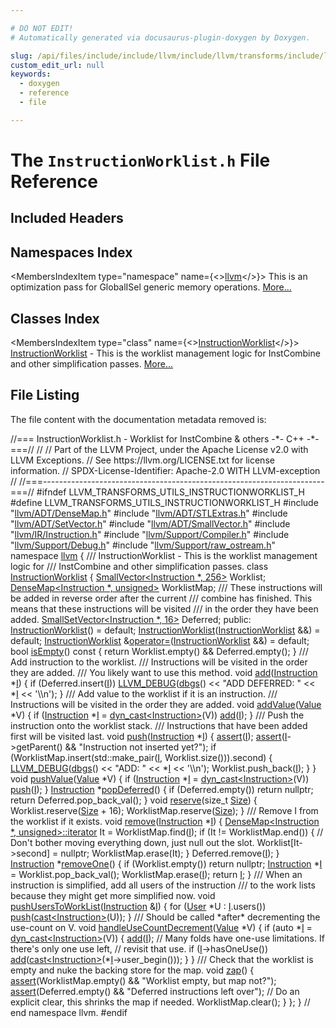 ```yaml
---

# DO NOT EDIT!
# Automatically generated via docusaurus-plugin-doxygen by Doxygen.

slug: /api/files/include/include/llvm/include/llvm/transforms/include/llvm/transforms/utils/instructionworklist-h
custom_edit_url: null
keywords:
  - doxygen
  - reference
  - file

---
```





# The `InstructionWorklist.h` File Reference

<DoxygenPage pluginConfig={pluginConfig}>



## Included Headers

<IncludesList>
<IncludesListItem
  filePath="llvm/ADT/DenseMap.h"
  permalink="/docs/api/files/include/include/llvm/include/llvm/adt/densemap-h"
  isLocal="true" />
<IncludesListItem
  filePath="llvm/ADT/STLExtras.h"
  permalink="/docs/api/files/include/include/llvm/include/llvm/adt/stlextras-h"
  isLocal="true" />
<IncludesListItem
  filePath="llvm/ADT/SetVector.h"
  permalink="/docs/api/files/include/include/llvm/include/llvm/adt/setvector-h"
  isLocal="true" />
<IncludesListItem
  filePath="llvm/ADT/SmallVector.h"
  permalink="/docs/api/files/include/include/llvm/include/llvm/adt/smallvector-h"
  isLocal="true" />
<IncludesListItem
  filePath="llvm/IR/Instruction.h"
  permalink="/docs/api/files/include/include/llvm/include/llvm/ir/instruction-h"
  isLocal="true" />
<IncludesListItem
  filePath="llvm/Support/Compiler.h"
  permalink="/docs/api/files/include/include/llvm/include/llvm/support/compiler-h"
  isLocal="true" />
<IncludesListItem
  filePath="llvm/Support/Debug.h"
  permalink="/docs/api/files/include/include/llvm/include/llvm/support/debug-h"
  isLocal="true" />
<IncludesListItem
  filePath="llvm/Support/raw_ostream.h"
  permalink="/docs/api/files/include/include/llvm/include/llvm/support/raw-ostream-h"
  isLocal="true" />
</IncludesList>

## Namespaces Index

<MembersIndex>

<MembersIndexItem
  type="namespace"
  name={<><a href="/docs/api/namespaces/llvm">llvm</a></>}>
This is an optimization pass for GlobalISel generic memory operations. <a href="/docs/api/namespaces/llvm/#details">More...</a>
</MembersIndexItem>

</MembersIndex>

## Classes Index

<MembersIndex>

<MembersIndexItem
  type="class"
  name={<><a href="/docs/api/classes/llvm/instructionworklist">InstructionWorklist</a></>}>
<a href="/docs/api/classes/llvm/instructionworklist">InstructionWorklist</a> - This is the worklist management logic for InstCombine and other simplification passes. <a href="/docs/api/classes/llvm/instructionworklist/#details">More...</a>
</MembersIndexItem>

</MembersIndex>


## File Listing

The file content with the documentation metadata removed is:

<ProgramListing>

<Link id="l00001" /><CodeLine lineNumber="1"><Highlight kind="comment">//=== InstructionWorklist.h - Worklist for InstCombine &amp; others -&#42;- C++ -&#42;-===//</Highlight><Highlight kind="normal"></Highlight></CodeLine>
<Link id="l00002" /><CodeLine lineNumber="2"><Highlight kind="normal"></Highlight><Highlight kind="comment">//</Highlight><Highlight kind="normal"></Highlight></CodeLine>
<Link id="l00003" /><CodeLine lineNumber="3"><Highlight kind="normal"></Highlight><Highlight kind="comment">// Part of the LLVM Project, under the Apache License v2.0 with LLVM Exceptions.</Highlight><Highlight kind="normal"></Highlight></CodeLine>
<Link id="l00004" /><CodeLine lineNumber="4"><Highlight kind="normal"></Highlight><Highlight kind="comment">// See https://llvm.org/LICENSE.txt for license information.</Highlight><Highlight kind="normal"></Highlight></CodeLine>
<Link id="l00005" /><CodeLine lineNumber="5"><Highlight kind="normal"></Highlight><Highlight kind="comment">// SPDX-License-Identifier: Apache-2.0 WITH LLVM-exception</Highlight><Highlight kind="normal"></Highlight></CodeLine>
<Link id="l00006" /><CodeLine lineNumber="6"><Highlight kind="normal"></Highlight><Highlight kind="comment">//</Highlight><Highlight kind="normal"></Highlight></CodeLine>
<Link id="l00007" /><CodeLine lineNumber="7"><Highlight kind="normal"></Highlight><Highlight kind="comment">//===----------------------------------------------------------------------===//</Highlight><Highlight kind="normal"></Highlight></CodeLine>
<Link id="l00008" /><CodeLine lineNumber="8"><Highlight kind="normal"></Highlight></CodeLine>
<Link id="l00009" /><CodeLine lineNumber="9"><Highlight kind="normal"></Highlight><Highlight kind="preprocessor">#ifndef LLVM&#95;TRANSFORMS&#95;UTILS&#95;INSTRUCTIONWORKLIST&#95;H</Highlight><Highlight kind="normal"></Highlight></CodeLine>
<Link id="l00010" /><CodeLine lineNumber="10"><Highlight kind="normal"></Highlight><Highlight kind="preprocessor">#define LLVM&#95;TRANSFORMS&#95;UTILS&#95;INSTRUCTIONWORKLIST&#95;H</Highlight><Highlight kind="normal"></Highlight></CodeLine>
<Link id="l00011" /><CodeLine lineNumber="11"><Highlight kind="normal"></Highlight></CodeLine>
<Link id="l00012" /><CodeLine lineNumber="12"><Highlight kind="normal"></Highlight><Highlight kind="preprocessor">#include &quot;<a href="/docs/api/files/include/include/llvm/include/llvm/adt/densemap-h">llvm/ADT/DenseMap.h</a>&quot;</Highlight><Highlight kind="normal"></Highlight></CodeLine>
<Link id="l00013" /><CodeLine lineNumber="13"><Highlight kind="normal"></Highlight><Highlight kind="preprocessor">#include &quot;<a href="/docs/api/files/include/include/llvm/include/llvm/adt/stlextras-h">llvm/ADT/STLExtras.h</a>&quot;</Highlight><Highlight kind="normal"></Highlight></CodeLine>
<Link id="l00014" /><CodeLine lineNumber="14"><Highlight kind="normal"></Highlight><Highlight kind="preprocessor">#include &quot;<a href="/docs/api/files/include/include/llvm/include/llvm/adt/setvector-h">llvm/ADT/SetVector.h</a>&quot;</Highlight><Highlight kind="normal"></Highlight></CodeLine>
<Link id="l00015" /><CodeLine lineNumber="15"><Highlight kind="normal"></Highlight><Highlight kind="preprocessor">#include &quot;<a href="/docs/api/files/include/include/llvm/include/llvm/adt/smallvector-h">llvm/ADT/SmallVector.h</a>&quot;</Highlight><Highlight kind="normal"></Highlight></CodeLine>
<Link id="l00016" /><CodeLine lineNumber="16"><Highlight kind="normal"></Highlight><Highlight kind="preprocessor">#include &quot;<a href="/docs/api/files/include/include/llvm/include/llvm/ir/instruction-h">llvm/IR/Instruction.h</a>&quot;</Highlight><Highlight kind="normal"></Highlight></CodeLine>
<Link id="l00017" /><CodeLine lineNumber="17"><Highlight kind="normal"></Highlight><Highlight kind="preprocessor">#include &quot;<a href="/docs/api/files/include/include/llvm/include/llvm/support/compiler-h">llvm/Support/Compiler.h</a>&quot;</Highlight><Highlight kind="normal"></Highlight></CodeLine>
<Link id="l00018" /><CodeLine lineNumber="18"><Highlight kind="normal"></Highlight><Highlight kind="preprocessor">#include &quot;<a href="/docs/api/files/include/include/llvm/include/llvm/support/debug-h">llvm/Support/Debug.h</a>&quot;</Highlight><Highlight kind="normal"></Highlight></CodeLine>
<Link id="l00019" /><CodeLine lineNumber="19"><Highlight kind="normal"></Highlight><Highlight kind="preprocessor">#include &quot;<a href="/docs/api/files/include/include/llvm/include/llvm/support/raw-ostream-h">llvm/Support/raw&#95;ostream.h</a>&quot;</Highlight><Highlight kind="normal"></Highlight></CodeLine>
<Link id="l00020" /><CodeLine lineNumber="20"><Highlight kind="normal"></Highlight></CodeLine>
<Link id="l00021" /><CodeLine lineNumber="21"><Highlight kind="normal"></Highlight><Highlight kind="keyword">namespace </Highlight><Highlight kind="normal"><a href="/docs/api/namespaces/llvm">llvm</a> &#123;</Highlight></CodeLine>
<Link id="l00022" /><CodeLine lineNumber="22"><Highlight kind="normal"></Highlight><Highlight kind="comment"></Highlight></CodeLine>
<Link id="l00023" /><CodeLine lineNumber="23"><Highlight kind="comment">/// InstructionWorklist - This is the worklist management logic for</Highlight></CodeLine>
<Link id="l00024" /><CodeLine lineNumber="24"><Highlight kind="comment">/// InstCombine and other simplification passes.</Highlight><Highlight kind="normal"></Highlight></CodeLine>
<Link id="l00025" /><CodeLine lineNumber="25" lineLink="/docs/api/classes/llvm/instructionworklist"><Highlight kind="normal"></Highlight><Highlight kind="keyword">class </Highlight><Highlight kind="normal"><a href="/docs/api/classes/llvm/instructionworklist/#a30bbb7791b3cf7f1caa492dca5a59cac">InstructionWorklist</a> &#123;</Highlight></CodeLine>
<Link id="l00026" /><CodeLine lineNumber="26"><Highlight kind="normal">  <a href="/docs/api/classes/llvm/smallvector">SmallVector&lt;Instruction &#42;, 256&gt;</a> Worklist;</Highlight></CodeLine>
<Link id="l00027" /><CodeLine lineNumber="27"><Highlight kind="normal">  <a href="/docs/api/classes/llvm/densemap">DenseMap&lt;Instruction &#42;, unsigned&gt;</a> WorklistMap;</Highlight><Highlight kind="comment"></Highlight></CodeLine>
<Link id="l00028" /><CodeLine lineNumber="28"><Highlight kind="comment">  /// These instructions will be added in reverse order after the current</Highlight></CodeLine>
<Link id="l00029" /><CodeLine lineNumber="29"><Highlight kind="comment">  /// combine has finished. This means that these instructions will be visited</Highlight></CodeLine>
<Link id="l00030" /><CodeLine lineNumber="30"><Highlight kind="comment">  /// in the order they have been added.</Highlight><Highlight kind="normal"></Highlight></CodeLine>
<Link id="l00031" /><CodeLine lineNumber="31"><Highlight kind="normal">  <a href="/docs/api/classes/llvm/smallsetvector">SmallSetVector&lt;Instruction &#42;, 16&gt;</a> Deferred;</Highlight></CodeLine>
<Link id="l00032" /><CodeLine lineNumber="32"><Highlight kind="normal"></Highlight></CodeLine>
<Link id="l00033" /><CodeLine lineNumber="33"><Highlight kind="normal"></Highlight><Highlight kind="keyword">public</Highlight><Highlight kind="normal">:</Highlight></CodeLine>
<Link id="l00034" /><CodeLine lineNumber="34" lineLink="/docs/api/classes/llvm/instructionworklist/#a30bbb7791b3cf7f1caa492dca5a59cac"><Highlight kind="normal">  <a href="/docs/api/classes/llvm/instructionworklist/#a30bbb7791b3cf7f1caa492dca5a59cac">InstructionWorklist</a>() = </Highlight><Highlight kind="keywordflow">default</Highlight><Highlight kind="normal">;</Highlight></CodeLine>
<Link id="l00035" /><CodeLine lineNumber="35"><Highlight kind="normal"></Highlight></CodeLine>
<Link id="l00036" /><CodeLine lineNumber="36" lineLink="/docs/api/classes/llvm/instructionworklist/#abcf8d11cadf8e94b9208f7853f15de30"><Highlight kind="normal">  <a href="/docs/api/classes/llvm/instructionworklist/#abcf8d11cadf8e94b9208f7853f15de30">InstructionWorklist</a>(<a href="/docs/api/classes/llvm/instructionworklist/#a30bbb7791b3cf7f1caa492dca5a59cac">InstructionWorklist</a> &amp;&amp;) = </Highlight><Highlight kind="keywordflow">default</Highlight><Highlight kind="normal">;</Highlight></CodeLine>
<Link id="l00037" /><CodeLine lineNumber="37" lineLink="/docs/api/classes/llvm/instructionworklist/#a9170ca81548b35e202fa4a822cdbe61f"><Highlight kind="normal">  <a href="/docs/api/classes/llvm/instructionworklist/#a30bbb7791b3cf7f1caa492dca5a59cac">InstructionWorklist</a> &amp;<a href="/docs/api/classes/llvm/instructionworklist/#a9170ca81548b35e202fa4a822cdbe61f">operator=</a>(<a href="/docs/api/classes/llvm/instructionworklist/#a30bbb7791b3cf7f1caa492dca5a59cac">InstructionWorklist</a> &amp;&amp;) = </Highlight><Highlight kind="keywordflow">default</Highlight><Highlight kind="normal">;</Highlight></CodeLine>
<Link id="l00038" /><CodeLine lineNumber="38"><Highlight kind="normal"></Highlight></CodeLine>
<Link id="l00039" /><CodeLine lineNumber="39" lineLink="/docs/api/classes/llvm/instructionworklist/#aa49f41645fc1e574332f27b32ca3547f"><Highlight kind="normal">  </Highlight><Highlight kind="keywordtype">bool</Highlight><Highlight kind="normal"> <a href="/docs/api/classes/llvm/instructionworklist/#aa49f41645fc1e574332f27b32ca3547f">isEmpty</a>()</Highlight><Highlight kind="keyword"> const </Highlight><Highlight kind="normal">&#123; </Highlight><Highlight kind="keywordflow">return</Highlight><Highlight kind="normal"> Worklist.empty() &amp;&amp; Deferred.empty(); &#125;</Highlight></CodeLine>
<Link id="l00040" /><CodeLine lineNumber="40"><Highlight kind="normal"></Highlight><Highlight kind="comment"></Highlight></CodeLine>
<Link id="l00041" /><CodeLine lineNumber="41"><Highlight kind="comment">  /// Add instruction to the worklist.</Highlight></CodeLine>
<Link id="l00042" /><CodeLine lineNumber="42"><Highlight kind="comment">  /// Instructions will be visited in the order they are added.</Highlight></CodeLine>
<Link id="l00043" /><CodeLine lineNumber="43"><Highlight kind="comment">  /// You likely want to use this method.</Highlight><Highlight kind="normal"></Highlight></CodeLine>
<Link id="l00044" /><CodeLine lineNumber="44" lineLink="/docs/api/classes/llvm/instructionworklist/#a7047d80c4bd7c774fccbd0293f7da341"><Highlight kind="normal">  </Highlight><Highlight kind="keywordtype">void</Highlight><Highlight kind="normal"> <a href="/docs/api/classes/llvm/instructionworklist/#a7047d80c4bd7c774fccbd0293f7da341">add</a>(<a href="/docs/api/classes/llvm/instruction">Instruction</a> &#42;<a href="/docs/api/files/lib/lib/support/md5-cpp/#ac0eafdc9ee161b71e7af98af736952fd">I</a>) &#123;</Highlight></CodeLine>
<Link id="l00045" /><CodeLine lineNumber="45"><Highlight kind="normal">    </Highlight><Highlight kind="keywordflow">if</Highlight><Highlight kind="normal"> (Deferred.insert(<a href="/docs/api/files/lib/lib/support/md5-cpp/#ac0eafdc9ee161b71e7af98af736952fd">I</a>))</Highlight></CodeLine>
<Link id="l00046" /><CodeLine lineNumber="46"><Highlight kind="normal">      <a href="/docs/api/files/include/include/llvm/include/llvm/support/debug-h/#a196897517069dda1bdb549e24468f7d7">LLVM&#95;DEBUG</a>(<a href="/docs/api/namespaces/llvm/#a7c46c742c31be54870e2038048e6b391">dbgs</a>() &lt;&lt; </Highlight><Highlight kind="stringliteral">&quot;ADD DEFERRED: &quot;</Highlight><Highlight kind="normal"> &lt;&lt; &#42;<a href="/docs/api/files/lib/lib/support/md5-cpp/#ac0eafdc9ee161b71e7af98af736952fd">I</a> &lt;&lt; </Highlight><Highlight kind="charliteral">&#39;\\n&#39;</Highlight><Highlight kind="normal">);</Highlight></CodeLine>
<Link id="l00047" /><CodeLine lineNumber="47"><Highlight kind="normal">  &#125;</Highlight></CodeLine>
<Link id="l00048" /><CodeLine lineNumber="48"><Highlight kind="normal"></Highlight><Highlight kind="comment"></Highlight></CodeLine>
<Link id="l00049" /><CodeLine lineNumber="49"><Highlight kind="comment">  /// Add value to the worklist if it is an instruction.</Highlight></CodeLine>
<Link id="l00050" /><CodeLine lineNumber="50"><Highlight kind="comment">  /// Instructions will be visited in the order they are added.</Highlight><Highlight kind="normal"></Highlight></CodeLine>
<Link id="l00051" /><CodeLine lineNumber="51" lineLink="/docs/api/classes/llvm/instructionworklist/#aab676fabfb7b0e1cc80a2c28b91491a4"><Highlight kind="normal">  </Highlight><Highlight kind="keywordtype">void</Highlight><Highlight kind="normal"> <a href="/docs/api/classes/llvm/instructionworklist/#aab676fabfb7b0e1cc80a2c28b91491a4">addValue</a>(<a href="/docs/api/classes/llvm/value">Value</a> &#42;V) &#123;</Highlight></CodeLine>
<Link id="l00052" /><CodeLine lineNumber="52"><Highlight kind="normal">    </Highlight><Highlight kind="keywordflow">if</Highlight><Highlight kind="normal"> (<a href="/docs/api/classes/llvm/instruction">Instruction</a> &#42;<a href="/docs/api/files/lib/lib/support/md5-cpp/#ac0eafdc9ee161b71e7af98af736952fd">I</a> = <a href="/docs/api/namespaces/llvm/#a22eeee01734061ac1b31ccd994c49eef">dyn&#95;cast&lt;Instruction&gt;</a>(V))</Highlight></CodeLine>
<Link id="l00053" /><CodeLine lineNumber="53"><Highlight kind="normal">      <a href="/docs/api/classes/llvm/instructionworklist/#a7047d80c4bd7c774fccbd0293f7da341">add</a>(<a href="/docs/api/files/lib/lib/support/md5-cpp/#ac0eafdc9ee161b71e7af98af736952fd">I</a>);</Highlight></CodeLine>
<Link id="l00054" /><CodeLine lineNumber="54"><Highlight kind="normal">  &#125;</Highlight></CodeLine>
<Link id="l00055" /><CodeLine lineNumber="55"><Highlight kind="normal"></Highlight><Highlight kind="comment"></Highlight></CodeLine>
<Link id="l00056" /><CodeLine lineNumber="56"><Highlight kind="comment">  /// Push the instruction onto the worklist stack.</Highlight></CodeLine>
<Link id="l00057" /><CodeLine lineNumber="57"><Highlight kind="comment">  /// Instructions that have been added first will be visited last.</Highlight><Highlight kind="normal"></Highlight></CodeLine>
<Link id="l00058" /><CodeLine lineNumber="58" lineLink="/docs/api/classes/llvm/instructionworklist/#a87029746a970dab9ed9f32a106d86370"><Highlight kind="normal">  </Highlight><Highlight kind="keywordtype">void</Highlight><Highlight kind="normal"> <a href="/docs/api/classes/llvm/instructionworklist/#a87029746a970dab9ed9f32a106d86370">push</a>(<a href="/docs/api/classes/llvm/instruction">Instruction</a> &#42;<a href="/docs/api/files/lib/lib/support/md5-cpp/#ac0eafdc9ee161b71e7af98af736952fd">I</a>) &#123;</Highlight></CodeLine>
<Link id="l00059" /><CodeLine lineNumber="59"><Highlight kind="normal">    <a href="/docs/api/files/lib/lib/target/lib/target/amdgpu/silowercontrolflow-cpp/#a4868c5d81c5ccc98c47aeab6244346a0">assert</a>(<a href="/docs/api/files/lib/lib/support/md5-cpp/#ac0eafdc9ee161b71e7af98af736952fd">I</a>);</Highlight></CodeLine>
<Link id="l00060" /><CodeLine lineNumber="60"><Highlight kind="normal">    <a href="/docs/api/files/lib/lib/target/lib/target/amdgpu/silowercontrolflow-cpp/#a4868c5d81c5ccc98c47aeab6244346a0">assert</a>(<a href="/docs/api/files/lib/lib/support/md5-cpp/#ac0eafdc9ee161b71e7af98af736952fd">I</a>-&gt;getParent() &amp;&amp; </Highlight><Highlight kind="stringliteral">&quot;Instruction not inserted yet?&quot;</Highlight><Highlight kind="normal">);</Highlight></CodeLine>
<Link id="l00061" /><CodeLine lineNumber="61"><Highlight kind="normal"></Highlight></CodeLine>
<Link id="l00062" /><CodeLine lineNumber="62"><Highlight kind="normal">    </Highlight><Highlight kind="keywordflow">if</Highlight><Highlight kind="normal"> (WorklistMap.insert(std::make&#95;pair(<a href="/docs/api/files/lib/lib/support/md5-cpp/#ac0eafdc9ee161b71e7af98af736952fd">I</a>, Worklist.size())).second) &#123;</Highlight></CodeLine>
<Link id="l00063" /><CodeLine lineNumber="63"><Highlight kind="normal">      <a href="/docs/api/files/include/include/llvm/include/llvm/support/debug-h/#a196897517069dda1bdb549e24468f7d7">LLVM&#95;DEBUG</a>(<a href="/docs/api/namespaces/llvm/#a7c46c742c31be54870e2038048e6b391">dbgs</a>() &lt;&lt; </Highlight><Highlight kind="stringliteral">&quot;ADD: &quot;</Highlight><Highlight kind="normal"> &lt;&lt; &#42;<a href="/docs/api/files/lib/lib/support/md5-cpp/#ac0eafdc9ee161b71e7af98af736952fd">I</a> &lt;&lt; </Highlight><Highlight kind="charliteral">&#39;\\n&#39;</Highlight><Highlight kind="normal">);</Highlight></CodeLine>
<Link id="l00064" /><CodeLine lineNumber="64"><Highlight kind="normal">      Worklist.push&#95;back(<a href="/docs/api/files/lib/lib/support/md5-cpp/#ac0eafdc9ee161b71e7af98af736952fd">I</a>);</Highlight></CodeLine>
<Link id="l00065" /><CodeLine lineNumber="65"><Highlight kind="normal">    &#125;</Highlight></CodeLine>
<Link id="l00066" /><CodeLine lineNumber="66"><Highlight kind="normal">  &#125;</Highlight></CodeLine>
<Link id="l00067" /><CodeLine lineNumber="67"><Highlight kind="normal"></Highlight></CodeLine>
<Link id="l00068" /><CodeLine lineNumber="68" lineLink="/docs/api/classes/llvm/instructionworklist/#a1f3230f90474f0528f094d946f4ccc95"><Highlight kind="normal">  </Highlight><Highlight kind="keywordtype">void</Highlight><Highlight kind="normal"> <a href="/docs/api/classes/llvm/instructionworklist/#a1f3230f90474f0528f094d946f4ccc95">pushValue</a>(<a href="/docs/api/classes/llvm/value">Value</a> &#42;V) &#123;</Highlight></CodeLine>
<Link id="l00069" /><CodeLine lineNumber="69"><Highlight kind="normal">    </Highlight><Highlight kind="keywordflow">if</Highlight><Highlight kind="normal"> (<a href="/docs/api/classes/llvm/instruction">Instruction</a> &#42;<a href="/docs/api/files/lib/lib/support/md5-cpp/#ac0eafdc9ee161b71e7af98af736952fd">I</a> = <a href="/docs/api/namespaces/llvm/#a22eeee01734061ac1b31ccd994c49eef">dyn&#95;cast&lt;Instruction&gt;</a>(V))</Highlight></CodeLine>
<Link id="l00070" /><CodeLine lineNumber="70"><Highlight kind="normal">      <a href="/docs/api/classes/llvm/instructionworklist/#a87029746a970dab9ed9f32a106d86370">push</a>(<a href="/docs/api/files/lib/lib/support/md5-cpp/#ac0eafdc9ee161b71e7af98af736952fd">I</a>);</Highlight></CodeLine>
<Link id="l00071" /><CodeLine lineNumber="71"><Highlight kind="normal">  &#125;</Highlight></CodeLine>
<Link id="l00072" /><CodeLine lineNumber="72"><Highlight kind="normal"></Highlight></CodeLine>
<Link id="l00073" /><CodeLine lineNumber="73" lineLink="/docs/api/classes/llvm/instructionworklist/#ac4cd015f6fef37867be74ad2e93a74d7"><Highlight kind="normal">  <a href="/docs/api/classes/llvm/instruction">Instruction</a> &#42;<a href="/docs/api/classes/llvm/instructionworklist/#ac4cd015f6fef37867be74ad2e93a74d7">popDeferred</a>() &#123;</Highlight></CodeLine>
<Link id="l00074" /><CodeLine lineNumber="74"><Highlight kind="normal">    </Highlight><Highlight kind="keywordflow">if</Highlight><Highlight kind="normal"> (Deferred.empty())</Highlight></CodeLine>
<Link id="l00075" /><CodeLine lineNumber="75"><Highlight kind="normal">      </Highlight><Highlight kind="keywordflow">return</Highlight><Highlight kind="normal"> </Highlight><Highlight kind="keyword">nullptr</Highlight><Highlight kind="normal">;</Highlight></CodeLine>
<Link id="l00076" /><CodeLine lineNumber="76"><Highlight kind="normal">    </Highlight><Highlight kind="keywordflow">return</Highlight><Highlight kind="normal"> Deferred.pop&#95;back&#95;val();</Highlight></CodeLine>
<Link id="l00077" /><CodeLine lineNumber="77"><Highlight kind="normal">  &#125;</Highlight></CodeLine>
<Link id="l00078" /><CodeLine lineNumber="78"><Highlight kind="normal"></Highlight></CodeLine>
<Link id="l00079" /><CodeLine lineNumber="79" lineLink="/docs/api/classes/llvm/instructionworklist/#afcc3810424bae0ed10e2cb24cf438227"><Highlight kind="normal">  </Highlight><Highlight kind="keywordtype">void</Highlight><Highlight kind="normal"> <a href="/docs/api/classes/llvm/instructionworklist/#afcc3810424bae0ed10e2cb24cf438227">reserve</a>(</Highlight><Highlight kind="keywordtype">size&#95;t</Highlight><Highlight kind="normal"> <a href="/docs/api/files/lib/lib/analysis/inlineorder-cpp/#a7ee6f0cb51c3b9056199e9a0001fe8c3a6f6cb72d544962fa333e2e34ce64f719">Size</a>) &#123;</Highlight></CodeLine>
<Link id="l00080" /><CodeLine lineNumber="80"><Highlight kind="normal">    Worklist.reserve(<a href="/docs/api/files/lib/lib/analysis/inlineorder-cpp/#a7ee6f0cb51c3b9056199e9a0001fe8c3a6f6cb72d544962fa333e2e34ce64f719">Size</a> + 16);</Highlight></CodeLine>
<Link id="l00081" /><CodeLine lineNumber="81"><Highlight kind="normal">    WorklistMap.reserve(<a href="/docs/api/files/lib/lib/analysis/inlineorder-cpp/#a7ee6f0cb51c3b9056199e9a0001fe8c3a6f6cb72d544962fa333e2e34ce64f719">Size</a>);</Highlight></CodeLine>
<Link id="l00082" /><CodeLine lineNumber="82"><Highlight kind="normal">  &#125;</Highlight></CodeLine>
<Link id="l00083" /><CodeLine lineNumber="83"><Highlight kind="normal"></Highlight><Highlight kind="comment"></Highlight></CodeLine>
<Link id="l00084" /><CodeLine lineNumber="84"><Highlight kind="comment">  /// Remove I from the worklist if it exists.</Highlight><Highlight kind="normal"></Highlight></CodeLine>
<Link id="l00085" /><CodeLine lineNumber="85" lineLink="/docs/api/classes/llvm/instructionworklist/#abfbfe7ff58105b170ca57742a9d378ee"><Highlight kind="normal">  </Highlight><Highlight kind="keywordtype">void</Highlight><Highlight kind="normal"> <a href="/docs/api/classes/llvm/instructionworklist/#abfbfe7ff58105b170ca57742a9d378ee">remove</a>(<a href="/docs/api/classes/llvm/instruction">Instruction</a> &#42;<a href="/docs/api/files/lib/lib/support/md5-cpp/#ac0eafdc9ee161b71e7af98af736952fd">I</a>) &#123;</Highlight></CodeLine>
<Link id="l00086" /><CodeLine lineNumber="86"><Highlight kind="normal">    <a href="/docs/api/classes/llvm/densemapbase/#a214e872d61db2ea8cb023f127cafd0b9">DenseMap&lt;Instruction &#42;, unsigned&gt;::iterator</a> It = WorklistMap.find(<a href="/docs/api/files/lib/lib/support/md5-cpp/#ac0eafdc9ee161b71e7af98af736952fd">I</a>);</Highlight></CodeLine>
<Link id="l00087" /><CodeLine lineNumber="87"><Highlight kind="normal">    </Highlight><Highlight kind="keywordflow">if</Highlight><Highlight kind="normal"> (It != WorklistMap.end()) &#123;</Highlight></CodeLine>
<Link id="l00088" /><CodeLine lineNumber="88"><Highlight kind="normal">      </Highlight><Highlight kind="comment">// Don&#39;t bother moving everything down, just null out the slot.</Highlight><Highlight kind="normal"></Highlight></CodeLine>
<Link id="l00089" /><CodeLine lineNumber="89"><Highlight kind="normal">      Worklist&#91;It-&gt;second&#93; = </Highlight><Highlight kind="keyword">nullptr</Highlight><Highlight kind="normal">;</Highlight></CodeLine>
<Link id="l00090" /><CodeLine lineNumber="90"><Highlight kind="normal">      WorklistMap.erase(It);</Highlight></CodeLine>
<Link id="l00091" /><CodeLine lineNumber="91"><Highlight kind="normal">    &#125;</Highlight></CodeLine>
<Link id="l00092" /><CodeLine lineNumber="92"><Highlight kind="normal"></Highlight></CodeLine>
<Link id="l00093" /><CodeLine lineNumber="93"><Highlight kind="normal">    Deferred.remove(<a href="/docs/api/files/lib/lib/support/md5-cpp/#ac0eafdc9ee161b71e7af98af736952fd">I</a>);</Highlight></CodeLine>
<Link id="l00094" /><CodeLine lineNumber="94"><Highlight kind="normal">  &#125;</Highlight></CodeLine>
<Link id="l00095" /><CodeLine lineNumber="95"><Highlight kind="normal"></Highlight></CodeLine>
<Link id="l00096" /><CodeLine lineNumber="96" lineLink="/docs/api/classes/llvm/instructionworklist/#a3082a7d0d8cc9852fc54b439bcb1984d"><Highlight kind="normal">  <a href="/docs/api/classes/llvm/instruction">Instruction</a> &#42;<a href="/docs/api/classes/llvm/instructionworklist/#a3082a7d0d8cc9852fc54b439bcb1984d">removeOne</a>() &#123;</Highlight></CodeLine>
<Link id="l00097" /><CodeLine lineNumber="97"><Highlight kind="normal">    </Highlight><Highlight kind="keywordflow">if</Highlight><Highlight kind="normal"> (Worklist.empty())</Highlight></CodeLine>
<Link id="l00098" /><CodeLine lineNumber="98"><Highlight kind="normal">      </Highlight><Highlight kind="keywordflow">return</Highlight><Highlight kind="normal"> </Highlight><Highlight kind="keyword">nullptr</Highlight><Highlight kind="normal">;</Highlight></CodeLine>
<Link id="l00099" /><CodeLine lineNumber="99"><Highlight kind="normal">    <a href="/docs/api/classes/llvm/instruction">Instruction</a> &#42;<a href="/docs/api/files/lib/lib/support/md5-cpp/#ac0eafdc9ee161b71e7af98af736952fd">I</a> = Worklist.pop&#95;back&#95;val();</Highlight></CodeLine>
<Link id="l00100" /><CodeLine lineNumber="100"><Highlight kind="normal">    WorklistMap.erase(<a href="/docs/api/files/lib/lib/support/md5-cpp/#ac0eafdc9ee161b71e7af98af736952fd">I</a>);</Highlight></CodeLine>
<Link id="l00101" /><CodeLine lineNumber="101"><Highlight kind="normal">    </Highlight><Highlight kind="keywordflow">return</Highlight><Highlight kind="normal"> <a href="/docs/api/files/lib/lib/support/md5-cpp/#ac0eafdc9ee161b71e7af98af736952fd">I</a>;</Highlight></CodeLine>
<Link id="l00102" /><CodeLine lineNumber="102"><Highlight kind="normal">  &#125;</Highlight></CodeLine>
<Link id="l00103" /><CodeLine lineNumber="103"><Highlight kind="normal"></Highlight><Highlight kind="comment"></Highlight></CodeLine>
<Link id="l00104" /><CodeLine lineNumber="104"><Highlight kind="comment">  /// When an instruction is simplified, add all users of the instruction</Highlight></CodeLine>
<Link id="l00105" /><CodeLine lineNumber="105"><Highlight kind="comment">  /// to the work lists because they might get more simplified now.</Highlight><Highlight kind="normal"></Highlight></CodeLine>
<Link id="l00106" /><CodeLine lineNumber="106" lineLink="/docs/api/classes/llvm/instructionworklist/#a3cc9848611dc0c92d60735f5de94b03f"><Highlight kind="normal">  </Highlight><Highlight kind="keywordtype">void</Highlight><Highlight kind="normal"> <a href="/docs/api/classes/llvm/instructionworklist/#a3cc9848611dc0c92d60735f5de94b03f">pushUsersToWorkList</a>(<a href="/docs/api/classes/llvm/instruction">Instruction</a> &amp;<a href="/docs/api/files/lib/lib/support/md5-cpp/#ac0eafdc9ee161b71e7af98af736952fd">I</a>) &#123;</Highlight></CodeLine>
<Link id="l00107" /><CodeLine lineNumber="107"><Highlight kind="normal">    </Highlight><Highlight kind="keywordflow">for</Highlight><Highlight kind="normal"> (<a href="/docs/api/classes/llvm/user">User</a> &#42;U : <a href="/docs/api/files/lib/lib/support/md5-cpp/#ac0eafdc9ee161b71e7af98af736952fd">I</a>.users())</Highlight></CodeLine>
<Link id="l00108" /><CodeLine lineNumber="108"><Highlight kind="normal">      <a href="/docs/api/classes/llvm/instructionworklist/#a87029746a970dab9ed9f32a106d86370">push</a>(<a href="/docs/api/namespaces/llvm/#ac4fc845f5ed92de63cd4474f128f5fc5">cast&lt;Instruction&gt;</a>(U));</Highlight></CodeLine>
<Link id="l00109" /><CodeLine lineNumber="109"><Highlight kind="normal">  &#125;</Highlight></CodeLine>
<Link id="l00110" /><CodeLine lineNumber="110"><Highlight kind="normal"></Highlight><Highlight kind="comment"></Highlight></CodeLine>
<Link id="l00111" /><CodeLine lineNumber="111"><Highlight kind="comment">  /// Should be called &#42;after&#42; decrementing the use-count on V.</Highlight><Highlight kind="normal"></Highlight></CodeLine>
<Link id="l00112" /><CodeLine lineNumber="112" lineLink="/docs/api/classes/llvm/instructionworklist/#ae26b6c8702baaa7c96bc719936dc72d6"><Highlight kind="normal">  </Highlight><Highlight kind="keywordtype">void</Highlight><Highlight kind="normal"> <a href="/docs/api/classes/llvm/instructionworklist/#ae26b6c8702baaa7c96bc719936dc72d6">handleUseCountDecrement</a>(<a href="/docs/api/classes/llvm/value">Value</a> &#42;V) &#123;</Highlight></CodeLine>
<Link id="l00113" /><CodeLine lineNumber="113"><Highlight kind="normal">    </Highlight><Highlight kind="keywordflow">if</Highlight><Highlight kind="normal"> (</Highlight><Highlight kind="keyword">auto</Highlight><Highlight kind="normal"> &#42;<a href="/docs/api/files/lib/lib/support/md5-cpp/#ac0eafdc9ee161b71e7af98af736952fd">I</a> = <a href="/docs/api/namespaces/llvm/#a22eeee01734061ac1b31ccd994c49eef">dyn&#95;cast&lt;Instruction&gt;</a>(V)) &#123;</Highlight></CodeLine>
<Link id="l00114" /><CodeLine lineNumber="114"><Highlight kind="normal">      <a href="/docs/api/classes/llvm/instructionworklist/#a7047d80c4bd7c774fccbd0293f7da341">add</a>(<a href="/docs/api/files/lib/lib/support/md5-cpp/#ac0eafdc9ee161b71e7af98af736952fd">I</a>);</Highlight></CodeLine>
<Link id="l00115" /><CodeLine lineNumber="115"><Highlight kind="normal">      </Highlight><Highlight kind="comment">// Many folds have one-use limitations. If there&#39;s only one use left,</Highlight><Highlight kind="normal"></Highlight></CodeLine>
<Link id="l00116" /><CodeLine lineNumber="116"><Highlight kind="normal">      </Highlight><Highlight kind="comment">// revisit that use.</Highlight><Highlight kind="normal"></Highlight></CodeLine>
<Link id="l00117" /><CodeLine lineNumber="117"><Highlight kind="normal">      </Highlight><Highlight kind="keywordflow">if</Highlight><Highlight kind="normal"> (<a href="/docs/api/files/lib/lib/support/md5-cpp/#ac0eafdc9ee161b71e7af98af736952fd">I</a>-&gt;hasOneUse())</Highlight></CodeLine>
<Link id="l00118" /><CodeLine lineNumber="118"><Highlight kind="normal">        <a href="/docs/api/classes/llvm/instructionworklist/#a7047d80c4bd7c774fccbd0293f7da341">add</a>(<a href="/docs/api/namespaces/llvm/#ac4fc845f5ed92de63cd4474f128f5fc5">cast&lt;Instruction&gt;</a>(&#42;<a href="/docs/api/files/lib/lib/support/md5-cpp/#ac0eafdc9ee161b71e7af98af736952fd">I</a>-&gt;user&#95;begin()));</Highlight></CodeLine>
<Link id="l00119" /><CodeLine lineNumber="119"><Highlight kind="normal">    &#125;</Highlight></CodeLine>
<Link id="l00120" /><CodeLine lineNumber="120"><Highlight kind="normal">  &#125;</Highlight></CodeLine>
<Link id="l00121" /><CodeLine lineNumber="121"><Highlight kind="normal"></Highlight><Highlight kind="comment"></Highlight></CodeLine>
<Link id="l00122" /><CodeLine lineNumber="122"><Highlight kind="comment">  /// Check that the worklist is empty and nuke the backing store for the map.</Highlight><Highlight kind="normal"></Highlight></CodeLine>
<Link id="l00123" /><CodeLine lineNumber="123" lineLink="/docs/api/classes/llvm/instructionworklist/#ae21caa94c44f691ca2f1cde67f26f31d"><Highlight kind="normal">  </Highlight><Highlight kind="keywordtype">void</Highlight><Highlight kind="normal"> <a href="/docs/api/classes/llvm/instructionworklist/#ae21caa94c44f691ca2f1cde67f26f31d">zap</a>() &#123;</Highlight></CodeLine>
<Link id="l00124" /><CodeLine lineNumber="124"><Highlight kind="normal">    <a href="/docs/api/files/lib/lib/target/lib/target/amdgpu/silowercontrolflow-cpp/#a4868c5d81c5ccc98c47aeab6244346a0">assert</a>(WorklistMap.empty() &amp;&amp; </Highlight><Highlight kind="stringliteral">&quot;Worklist empty, but map not?&quot;</Highlight><Highlight kind="normal">);</Highlight></CodeLine>
<Link id="l00125" /><CodeLine lineNumber="125"><Highlight kind="normal">    <a href="/docs/api/files/lib/lib/target/lib/target/amdgpu/silowercontrolflow-cpp/#a4868c5d81c5ccc98c47aeab6244346a0">assert</a>(Deferred.empty() &amp;&amp; </Highlight><Highlight kind="stringliteral">&quot;Deferred instructions left over&quot;</Highlight><Highlight kind="normal">);</Highlight></CodeLine>
<Link id="l00126" /><CodeLine lineNumber="126"><Highlight kind="normal"></Highlight></CodeLine>
<Link id="l00127" /><CodeLine lineNumber="127"><Highlight kind="normal">    </Highlight><Highlight kind="comment">// Do an explicit clear, this shrinks the map if needed.</Highlight><Highlight kind="normal"></Highlight></CodeLine>
<Link id="l00128" /><CodeLine lineNumber="128"><Highlight kind="normal">    WorklistMap.clear();</Highlight></CodeLine>
<Link id="l00129" /><CodeLine lineNumber="129"><Highlight kind="normal">  &#125;</Highlight></CodeLine>
<Link id="l00130" /><CodeLine lineNumber="130"><Highlight kind="normal">&#125;;</Highlight></CodeLine>
<Link id="l00131" /><CodeLine lineNumber="131"><Highlight kind="normal"></Highlight></CodeLine>
<Link id="l00132" /><CodeLine lineNumber="132"><Highlight kind="normal">&#125; </Highlight><Highlight kind="comment">// end namespace llvm.</Highlight><Highlight kind="normal"></Highlight></CodeLine>
<Link id="l00133" /><CodeLine lineNumber="133"><Highlight kind="normal"></Highlight></CodeLine>
<Link id="l00134" /><CodeLine lineNumber="134"><Highlight kind="normal"></Highlight><Highlight kind="preprocessor">#endif</Highlight></CodeLine>

</ProgramListing>


</DoxygenPage>
